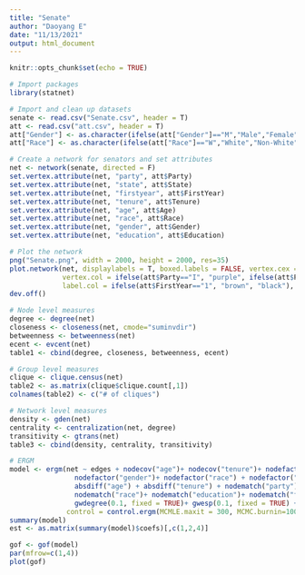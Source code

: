 ---
title: "Senate"
author: "Daoyang E"
date: "11/13/2021"
output: html_document
---

```{r setup, include=FALSE}
knitr::opts_chunk$set(echo = TRUE)
```


```{r}
# Import packages
library(statnet)
```


```{r}
# Import and clean up datasets
senate <- read.csv("Senate.csv", header = T)
att <- read.csv("att.csv", header = T)
att["Gender"] <- as.character(ifelse(att["Gender"]=="M","Male","Female"))
att["Race"] <- as.character(ifelse(att["Race"]=="W","White","Non-White"))
```


```{r}
# Create a network for senators and set attributes
net <- network(senate, directed = F)
set.vertex.attribute(net, "party", att$Party)
set.vertex.attribute(net, "state", att$State)
set.vertex.attribute(net, "firstyear", att$FirstYear)
set.vertex.attribute(net, "tenure", att$Tenure)
set.vertex.attribute(net, "age", att$Age)
set.vertex.attribute(net, "race", att$Race)
set.vertex.attribute(net, "gender", att$Gender)
set.vertex.attribute(net, "education", att$Education)
```




```{r}

# Plot the network
png("Senate.png", width = 2000, height = 2000, res=35)
plot.network(net, displaylabels = T, boxed.labels = FALSE, vertex.cex = 0.6, label.cex = 5, 
             vertex.col = ifelse(att$Party=="I", "purple", ifelse(att$Party=="D", "blue", "red")), 
             label.col = ifelse(att$FirstYear=="1", "brown", "black"), edge.lwd = 0.3, edge.col = "gray50")
dev.off()
```


```{r}
# Node level measures
degree <- degree(net)
closeness <- closeness(net, cmode="suminvdir")
betweenness <- betweenness(net)
ecent <- evcent(net)
table1 <- cbind(degree, closeness, betweenness, ecent)
```


```{r}
# Group level measures
clique <- clique.census(net)
table2 <- as.matrix(clique$clique.count[,1])
colnames(table2) <- c("# of cliques")
```


```{r}
# Network level measures
density <- gden(net)
centrality <- centralization(net, degree)
transitivity <- gtrans(net)
table3 <- cbind(density, centrality, transitivity)

```


```{r}
# ERGM
model <- ergm(net ~ edges + nodecov("age")+ nodecov("tenure")+ nodefactor("party") + 
                nodefactor("gender")+ nodefactor("race") + nodefactor("education") + nodefactor("firstyear") +
                absdiff("age") + absdiff("tenure") + nodematch("party")+ nodematch("state") + nodematch("gender")+
                nodematch("race")+ nodematch("education")+ nodematch("firstyear")+
                gwdegree(0.1, fixed = TRUE)+ gwesp(0.1, fixed = TRUE) + gwdsp(0.1, fixed = TRUE),
              control = control.ergm(MCMLE.maxit = 300, MCMC.burnin=10000, MCMC.interval=200, seed = 123 ))
summary(model)
est <- as.matrix(summary(model)$coefs)[,c(1,2,4)]
```


```{r}

gof <- gof(model)
par(mfrow=c(1,4))
plot(gof)
```

